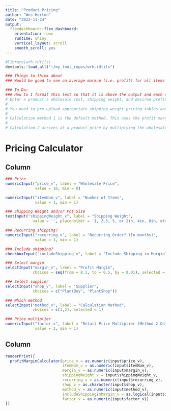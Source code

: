 ```yaml
---
title: "Product Pricing"
author: "Wes Horton"
date: "2023-11-24"
output:
  flexdashboard::flex_dashboard:
    orientation: rows
    runtime: shiny
    vertical_layout: scroll
    smooth_scroll: yes
---
```


```r
#library(wrh.rUtils)
devtools::load_all("~/my_tool_repos/wrh.rUtils")

### Things to think about
### Would be good to see an average markup (i.e. profit) for all items and per item class or something

### To Do:
### How to I format this text so that it is above the output and each sentence has a newline at the end?
# Enter a product's wholesale cost, shipping weight, and desired profit margin and receive the appropriate price.  
# 
# You need to pre-upload appropriate shipping weight pricing tables and then select them with the Supplier option.  
# 
# Calculation method 1 is the default method. This uses the profit margin supplied to calculate an appropriate markup and subsequent selling price. You can choose to include the shipping costs in the markup calculation or not. This calculation  multplies either "price alone" or "price + shipping" by the selected margin.  
# 
# Calculation 2 arrives at a product price by multiplying the wholesale price by a factor and then adding shipping. The default factor is 2.
```

Pricing Calculator
=====================================

Column {.sidebar}
-----------------------------------------------------------------------

```r
### Price
numericInput("price_v", label = "Wholesale Price",
             value = 10, min = 0)

numericInput("itemNum_v", label = "Number of Items",
             value = 1, min = 1)

### Shipping Weight and/or Pot Size
textInput("shippingWeight_v", label = "Shipping Weight",
            value = '', placeholder = '1, 2.5, 5, or 2in, 4in, 8in, etc.')

### Recurring shipping?
numericInput("recurring_v", label = "Recurring Order? (In months)",
             value = 1, min = 1)

### Include shipping?
checkboxInput("includeShipping_v", label = "Include Shipping in Margin?", value = T)

### Select margin
selectInput("margin_v", label = "Profit Margin",
            choices = seq(from = 0.1, to = 0.5, by = 0.01), selected = 0.36)

### Select supplier
selectInput("shop_v", label = "Supplier",
            choices = c("PlantBoy", "PlantShop"))

### Which method
selectInput("method_v", label = "Calculation Method",
            choices = c(1,2), selected = 1)

### Price multiplier
numericInput("factor_v", label = "Retail Price Multiplier (Method 2 Only)",
             value = 2, min = 1)

```

Column
----------------------------------------------------------------------

```r
renderPrint({
  profitMarginCalculator(price_v = as.numeric(input$price_v),
                         itemNum_v = as.numeric(input$itemNum_v),
                         margin_v = as.numeric(input$margin_v),
                         shippingWeight_v = input$shippingWeight_v,
                         recurring_v = as.numeric(input$recurring_v),
                         shop_v = as.character(input$shop_v),
                         method_v = as.numeric(input$method_v),
                         includeShippingInMargin_v = as.logical(input$includeShipping_v),
                         factor_v = as.numeric(input$factor_v))
})
```
